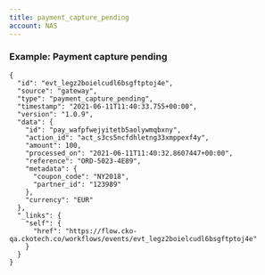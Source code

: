 ```yaml
---
title: payment_capture_pending
account: NAS
---
```


### Example: Payment capture pending

    {
      "id": "evt_legz2boielcudl6bsgftptoj4e",
      "source": "gateway",
      "type": "payment_capture_pending",
      "timestamp": "2021-06-11T11:40:33.755+00:00",
      "version": "1.0.9",
      "data": {
        "id": "pay_wafpfwejyitetb5aolywmqbxny",
        "action_id": "act_s3cs5ncfdhletng33xmppexf4y",
        "amount": 100,
        "processed_on": "2021-06-11T11:40:32.8607447+00:00",
        "reference": "ORD-5023-4E89",
        "metadata": {
          "coupon_code": "NY2018",
          "partner_id": "123989"
        },
        "currency": "EUR"
      },
      "_links": {
        "self": {
          "href": "https://flow.cko-qa.ckotech.co/workflows/events/evt_legz2boielcudl6bsgftptoj4e"
        }
      }
    }

  
